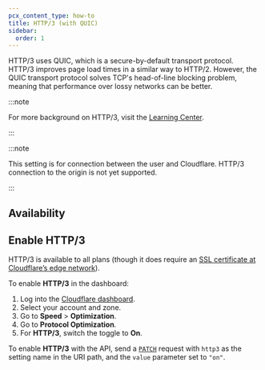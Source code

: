 ```yaml
---
pcx_content_type: how-to
title: HTTP/3 (with QUIC)
sidebar:
  order: 1
---
```



HTTP/3 uses QUIC, which is a secure-by-default transport protocol. HTTP/3 improves page load times in a similar way to HTTP/2. However, the QUIC transport protocol solves TCP's head-of-line blocking problem, meaning that performance over lossy networks can be better.

:::note

For more background on HTTP/3, visit the [Learning Center](https://www.cloudflare.com/learning/performance/what-is-http3/).

:::

:::note

This setting is for connection between the user and Cloudflare. HTTP/3 connection to the origin is not yet supported.

:::

## Availability

<FeatureTable id="speed.http3" />

## Enable HTTP/3

HTTP/3 is available to all plans (though it does require an [SSL certificate at Cloudflare’s edge network](/ssl/get-started/)).

<Tabs syncKey="dashPlusAPI"> <TabItem label="Dashboard">

To enable **HTTP/3** in the dashboard:

1. Log into the [Cloudflare dashboard](https://dash.cloudflare.com).
2. Select your account and zone.
3. Go to **Speed** > **Optimization**.
4. Go to **Protocol Optimization**.
5. For **HTTP/3**, switch the toggle to **On**.

</TabItem> <TabItem label="API">

To enable **HTTP/3** with the API, send a [`PATCH`](/api/operations/zone-settings-edit-single-setting) request with `http3` as the setting name in the URI path, and the `value` parameter set to `"on"`.

</TabItem> </Tabs>
